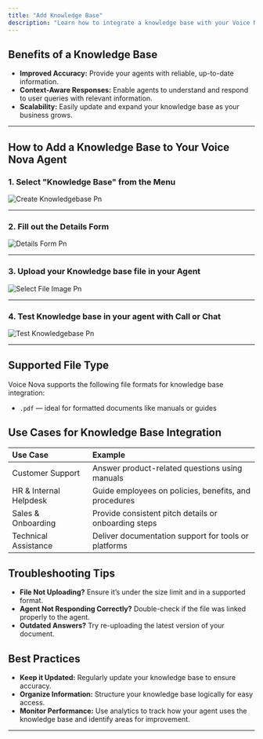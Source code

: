 ```yaml
---
title: "Add Knowledge Base"
description: "Learn how to integrate a knowledge base with your Voice Nova agents to provide accurate, context-aware responses."
---
```


## Benefits of a Knowledge Base

- **Improved Accuracy:** Provide your agents with reliable, up-to-date information.
- **Context-Aware Responses:** Enable agents to understand and respond to user queries with relevant information.
- **Scalability:** Easily update and expand your knowledge base as your business grows.

---

## How to Add a Knowledge Base to Your Voice Nova Agent

### 1. Select "Knowledge Base" from the Menu

![Create Knowledgebase Pn](/images/knowledgebase-images/create-knowledgebase.png)

---

### 2. Fill out the Details Form

![Details Form Pn](/images/knowledgebase-images/details-form.png)

---

### 3. Upload your Knowledge base file in your Agent

![Select File Image Pn](/images/knowledgebase-images/select-file-image.png)

---

### 4. Test Knowledge base in your agent with Call or Chat

![Test Knowledgebase Pn](/images/test-knowledgebase.png)

---

## Supported File Type

Voice Nova supports the following file formats for knowledge base integration:

- `.pdf` — ideal for formatted documents like manuals or guides

## Use Cases for Knowledge Base Integration

| Use Case               | Example                                               |
| :--------------------- | :---------------------------------------------------- |
| Customer Support       | Answer product-related questions using manuals        |
| HR & Internal Helpdesk | Guide employees on policies, benefits, and procedures |
| Sales & Onboarding     | Provide consistent pitch details or onboarding steps  |
| Technical Assistance   | Deliver documentation support for tools or platforms  |

## Troubleshooting Tips

- **File Not Uploading?** Ensure it’s under the size limit and in a supported format.
- **Agent Not Responding Correctly?** Double-check if the file was linked properly to the agent.
- **Outdated Answers?** Try re-uploading the latest version of your document.

## Best Practices

- **Keep it Updated:** Regularly update your knowledge base to ensure accuracy.
- **Organize Information:** Structure your knowledge base logically for easy access.
- **Monitor Performance:** Use analytics to track how your agent uses the knowledge base and identify areas for improvement.

---